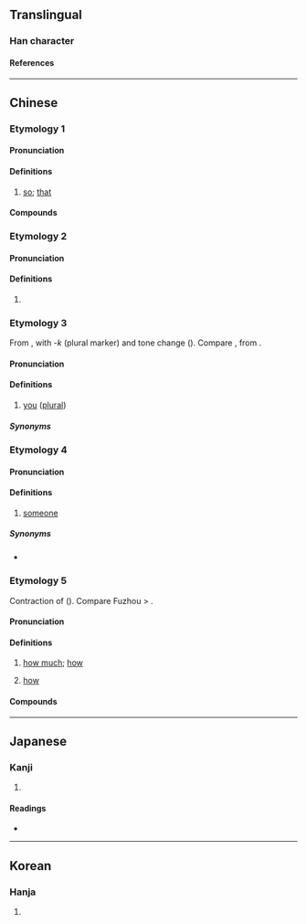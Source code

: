 {{character info/new}}
==Translingual==

===Han character===
{{Han char|rn=9|rad=人|as=09|sn=11|four=24264|canj=OTKR|ids=⿰亻若}}

====References====
{{Han ref|kx=0110.080|dkj=00840|dj=0235.030|hdz=10171.060|uh=504C}}

----

==Chinese==

===Etymology 1===
{{zh-forms}}

====Pronunciation====
{{zh-pron
|m=ruò
|c=je6
|c-t=ngiak5
|h=pfs=
|md=
|mn=ml:liā
|mn-t=ria2
|w=3nya
|cat=adv
}}

====Definitions====
{{zh-hanzi}}

# [[so]]; [[that]]
#: {{zh-x|偌大 年紀|'''so''' old}}

====Compounds====
{{zh-der|偌多|偌時|偌大}}

===Etymology 2===
{{zh-forms}}

====Pronunciation====
{{zh-pron
|m=rè
|c=je6
|cat=pn
}}

====Definitions====
{{zh-hanzi}}

# {{surname|lang=zh}}

===Etymology 3===
{{zh-forms}}
From {{zh-l|*你|you (singular)}}, with -''k'' (plural marker) and tone change ({{zh-ref|Gan, 1997}}). Compare {{zh-l|*𠊬|they}}, from {{zh-l|*佢|he; she; it}}.

====Pronunciation====
{{zh-pron
|c-t=niak4
|cat=pron
}}

====Definitions====
{{zh-hanzi}}

# {{lb|zh|dialectal Cantonese|including|Siyi|Yangjiang}} [[you]] ([[plural]])
#: {{zh-x|偌 做乜 唔 來 幫手 啊？|Why aren't '''you all''' helping?|C-T}}

=====Synonyms=====
{{zh-dial|你們}}

===Etymology 4===
{{zh-forms}}
{{rfe|zh|related to etymology 3?}}

====Pronunciation====
{{zh-pron
|c-t=niak2
|cat=pron
}}

====Definitions====
{{zh-hanzi}}

# {{lb|zh|Taishanese}} [[someone]]

=====Synonyms=====
* {{q|Taishanese}} {{zh-l|人偌}}

===Etymology 5===
{{zh-forms|alt=若,外}}
Contraction of {{zh-l|*若夥}} ({{zh-ref|Mei, 2015}}). Compare Fuzhou {{cog|cdo|-}} {{IPAchar|/nˡuoʔ⁵⁻⁵³ uɑi²⁴²/}} > {{IPAchar|/nˡuɑi²⁴²/}}.

====Pronunciation====
{{zh-pron
|mn=xm,zz,twv:lōa/qz:lǒa/tw:gōa/twvk:jōa
|cat=adv
}}

====Definitions====
{{zh-hanzi}} {{tlb|zh|Hokkien}}

# [[how much]]; [[how]]
#: {{zh-x|這 粒 金瓜 有{ū} 偌 重？|'''How''' heavy is the pumpkin?|TW}}
# [[how]] {{gloss|indicating surprise, delight, etc.}}
#: {{zh-x|這 首 歌 偌 好聽！|This song is '''so''' nice!|TW}}

====Compounds====
{{zh-der|偌久|無偌久|偌爾|偌爾仔|偌濟|偌仔爾}}

----

==Japanese==

===Kanji===
{{ja-kanji|grade=|rs=人09}}

# {{defn|lang=ja|sort=人09}}

====Readings====
* {{ja-readings|on=[[じゃ]] (ja), [[にゃ]] (nya)|kun=[[このような]] (konoyouna), [[このように]] (konoyouni)}}

----

==Korean==

===Hanja===
{{ko-hanja|hangeul=야|rv=ya|mr=ya}}

# {{defn|lang=ko|sort=人09}}